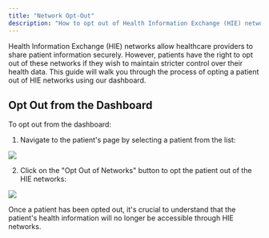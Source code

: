```yaml
---
title: "Network Opt-Out"
description: "How to opt out of Health Information Exchange (HIE) networks"
---
```


Health Information Exchange (HIE) networks allow healthcare providers to share patient information securely. However, patients have the right to opt out of these networks if they wish to maintain stricter control over their health data. This guide will walk you through the process of opting a patient out of HIE networks using our dashboard.

## Opt Out from the Dashboard

To opt out from the dashboard:

1. Navigate to the patient's page by selecting a patient from the list:

<img className="h-100" src="/images/dashboard-patients.png" />

2. Click on the "Opt Out of Networks" button to opt the patient out of the HIE networks:

<img className="h-100" src="/images/dashboard-opt-out.png" />

Once a patient has been opted out, it's crucial to understand that the patient's health information will no longer be accessible through HIE networks.
